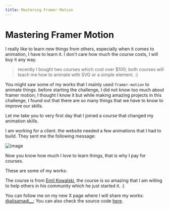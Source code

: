 ```yaml
---
title: Mastering Framer Motion
---
```


# Mastering Framer Motion

I really like to learn new things from others, especially when it comes to animation, I have to learn it. I don't care how much the course costs, I will buy it any way.

> recently I bought two courses which cost over $100; both courses will teach me how to animate with SVG or a simple element. :)

You might saw some of my works that I mainly used `framer-motion` to animate things. before starting the challenge, I did not know too much about framer motion; I thought I know it but while making amazing projects in this challenge, I found out that there are so many things that we have to know to improve our skills.

Let me take you to very first day that I joined a course that changed my animation skills.

I am working for a client. the website needed a few animations that I had to build. They sent me the following message:

![image](https://ldxedhzbfnmrovkzozxc.supabase.co/storage/v1/object/public/goals/client-message.png)

Now you know how much I love to learn things, that is why I pay for courses.

These are some of my works:

<FramerMotionWorks />

The course is from [Emil Kowalski](https://x.com/emilkowalski_), the course is so amazing that I am willing to help others in his community which he just started it. :)

You can follow me on my new X page where I will share my works: [@alisamadi\_\_](https://x.com/alisamadi__); You can also check the source code [here](https://github.com/AliReza1083/Portfolio/tree/main/src/preview/framer-motion).